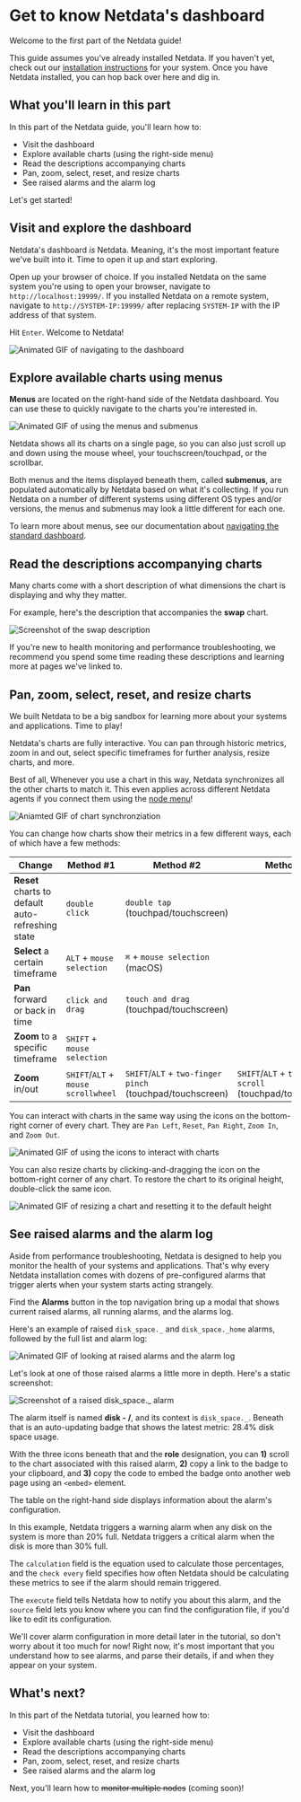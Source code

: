 # Get to know Netdata's dashboard

Welcome to the first part of the Netdata guide!

This guide assumes you've already installed Netdata. If you haven't yet, check out our [installation
instructions](../../packaging/installer) for your system. Once you have Netdata installed, you can hop back over here
and dig in.

## What you'll learn in this part

In this part of the Netdata guide, you'll learn how to:

-   Visit the dashboard
-   Explore available charts (using the right-side menu)
-   Read the descriptions accompanying charts
-   Pan, zoom, select, reset, and resize charts
-   See raised alarms and the alarm log

Let's get started!

## Visit and explore the dashboard

Netdata's dashboard _is_ Netdata. Meaning, it's the most important feature we've built into it. Time to open it up and
start exploring.

Open up your browser of choice. If you installed Netdata on the same system you're using to open your browser, navigate
to `http://localhost:19999/`. If you installed Netdata on a remote system, navigate to `http://SYSTEM-IP:19999/` after
replacing `SYSTEM-IP` with the IP address of that system.

Hit `Enter`. Welcome to Netdata!

![Animated GIF of navigating to the
dashboard](https://user-images.githubusercontent.com/1153921/63463901-fcb9c800-c412-11e9-8f67-8fe182e8b0d2.gif)

## Explore available charts using menus

**Menus** are located on the right-hand side of the Netdata dashboard. You can use these to quickly navigate to the
charts you're interested in.

![Animated GIF of using the menus and
submenus](https://user-images.githubusercontent.com/1153921/63464031-3ee30980-c413-11e9-886a-44594f60e0a9.gif)

Netdata shows all its charts on a single page, so you can also just scroll up and down using the mouse wheel, your
touchscreen/touchpad, or the scrollbar.

Both menus and the items displayed beneath them, called **submenus**, are populated automatically by Netdata based on
what it's collecting. If you run Netdata on a number of different systems using different OS types and/or versions, the
menus and submenus may look a little different for each one.

To learn more about menus, see our documentation about [navigating the standard
dashboard](../../web/gui/README.md#menus).

## Read the descriptions accompanying charts

Many charts come with a short description of what dimensions the chart is displaying and why they matter.

For example, here's the description that accompanies the **swap** chart.

![Screenshot of the swap
description](https://user-images.githubusercontent.com/1153921/63452078-477b1600-c3fa-11e9-836b-2fc90fba8b4b.png)

If you're new to health monitoring and performance troubleshooting, we recommend you spend some time reading these
descriptions and learning more at pages we've linked to.

## Pan, zoom, select, reset, and resize charts

We built Netdata to be a big sandbox for learning more about your systems and applications. Time to play!

Netdata's charts are fully interactive. You can pan through historic metrics, zoom in and out, select specific
timeframes for further analysis, resize charts, and more.

Best of all, Whenever you use a chart in this way, Netdata synchronizes all the other charts to match it. This even
applies across different Netdata agents if you connect them using the [node menu](../../registry)!

![Aniamted GIF of chart
synchronziation](https://user-images.githubusercontent.com/1153921/63464271-c03a9c00-c413-11e9-971d-245238926193.gif)

You can change how charts show their metrics in a few different ways, each of which have a few methods:

| Change                                            | Method #1                           | Method #2                                                 | Method #3                                                  |
| ------------------------------------------------- | ----------------------------------- | --------------------------------------------------------- | ---------------------------------------------------------- |
| **Reset** charts to default auto-refreshing state | `double click`                      | `double tap` (touchpad/touchscreen)                       |                                                            |
| **Select** a certain timeframe                    | `ALT` + `mouse selection`           | `⌘` + `mouse selection` (macOS)                           |                                                            |
| **Pan** forward or back in time                   | `click and drag`                    | `touch and drag` (touchpad/touchscreen)                   |                                                            |
| **Zoom** to a specific timeframe                  | `SHIFT` + `mouse selection`         |                                                           |                                                            |
| **Zoom** in/out                                   | `SHIFT`/`ALT` + `mouse scrollwheel` | `SHIFT`/`ALT` + `two-finger pinch` (touchpad/touchscreen) | `SHIFT`/`ALT` + `two-finger scroll` (touchpad/touchscreen) |

You can interact with charts in the same way using the icons on the bottom-right corner of every chart. They are `Pan
Left`, `Reset`, `Pan Right`, `Zoom In`, and `Zoom Out`.

![Animated GIF of using the icons to interact with
charts](https://user-images.githubusercontent.com/1153921/65066637-9785c380-d939-11e9-8e26-6933ce78c172.gif)

You can also resize charts by clicking-and-dragging the icon on the bottom-right corner of any chart. To restore the
chart to its original height, double-click the same icon.

![Animated GIF of resizing a chart and resetting it to the default
height](https://user-images.githubusercontent.com/1153921/65066675-aec4b100-d939-11e9-9b5d-cee7316428f6.gif)

## See raised alarms and the alarm log

Aside from performance troubleshooting, Netdata is designed to help you monitor the health of your systems and
applications. That's why every Netdata installation comes with dozens of pre-configured alarms that trigger alerts when
your system starts acting strangely.

Find the **Alarms** button in the top navigation bring up a modal that shows current raised alarms, all running alarms,
and the alarms log.

Here's an example of raised `disk_space._` and `disk_space._home` alarms, followed by the full list and alarm log:

![Animated GIF of looking at raised alarms and the alarm
log](https://user-images.githubusercontent.com/1153921/63468773-85d5fc80-c41d-11e9-8ef9-51bee0f91332.gif)

Let's look at one of those raised alarms a little more in depth. Here's a static screenshot:

![Screenshot of a raised disk_space.\_
alarm](https://user-images.githubusercontent.com/1153921/63468853-af8f2380-c41d-11e9-9cec-1b0cac5d5549.png)

The alarm itself is named **disk - /**, and its context is `disk_space._`. Beneath that is an auto-updating badge that
shows the latest metric: 28.4% disk space usage.

With the three icons beneath that and the **role** designation, you can **1)** scroll to the chart associated with this
raised alarm, **2)** copy a link to the badge to your clipboard, and **3)** copy the code to embed the badge onto
another web page using an `<embed>` element.

The table on the right-hand side displays information about the alarm's configuration.

In this example, Netdata triggers a warning alarm when any disk on the system is more than 20% full. Netdata triggers a
critical alarm when the disk is more than 30% full.

The `calculation` field is the equation used to calculate those percentages, and the `check every` field specifies how
often Netdata should be calculating these metrics to see if the alarm should remain triggered.

The `execute` field tells Netdata how to notify you about this alarm, and the `source` field lets you know where you can
find the configuration file, if you'd like to edit its configuration.

We'll cover alarm configuration in more detail later in the tutorial, so don't worry about it too much for now! Right
now, it's most important that you understand how to see alarms, and parse their details, if and when they appear on your
system.

## What's next?

In this part of the Netdata tutorial, you learned how to:

-   Visit the dashboard
-   Explore available charts (using the right-side menu)
-   Read the descriptions accompanying charts
-   Pan, zoom, select, reset, and resize charts
-   See raised alarms and the alarm log

Next, you'll learn how to <strike>monitor multiple nodes</strike> (coming soon)!
